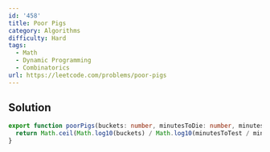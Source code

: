 ```yaml
---
id: '458'
title: Poor Pigs
category: Algorithms
difficulty: Hard
tags:
  - Math
  - Dynamic Programming
  - Combinatorics
url: https://leetcode.com/problems/poor-pigs
---
```


## Solution

```typescript filename="solution.ts" copy
export function poorPigs(buckets: number, minutesToDie: number, minutesToTest: number): number {
  return Math.ceil(Math.log10(buckets) / Math.log10(minutesToTest / minutesToDie + 1));
}
```

